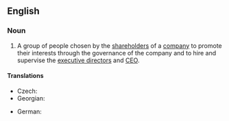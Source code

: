 ==English==
{{wikipedia}}

===Noun===
{{en-noun}}

# A group of people chosen by the [[shareholder]]s of a [[company]] to promote their interests through the governance of the company and to hire and supervise the [[executive director]]s and [[CEO]].

====Translations====
{{trans-top|group}}
* Czech: {{t|cs|dozorčí rada|f}}
* Georgian: {{t|ka|სამეთვალყურეო საბჭო}}
{{trans-mid}}
* German: {{t+|de|Aufsichtsrat|m}}
{{trans-bottom}}